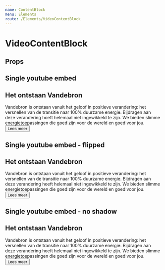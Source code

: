 ```yaml
---
name: ContentBlock
menu: Elements
route: /Elements/VideoContentBlock
---
```



# VideoContentBlock

## Props
<PropsTable of={ContentBlock} />

## Single youtube embed
<Playground wrapper={Wrapper}>
  <ContentBlock
    video={{
      src: 'https://www.youtube.com/watch?v=ZvqkB4DGIR4',
    }}
  >
    <H2>Het ontstaan Vandebron</H2>
    <Paragraph>
      Vandebron is ontstaan vanuit het geloof in positieve verandering: het
      versnellen van de transitie naar 100% duurzame energie. Bijdragen aan
      deze verandering hoeft helemaal niet ingewikkeld te zijn. We bieden
      slimme energietoepassingen die goed zijn voor de wereld en goed voor jou.
    </Paragraph>
    <Button theme="alternate">Lees meer</Button>
  </ContentBlock>
</Playground>

## Single youtube embed - flipped
<Playground wrapper={Wrapper}>
  <ContentBlock
    video={{
      src: 'https://www.youtube.com/watch?v=8vunYmpD4Ts',
    }}
    flipped
  >
    <H2>Het ontstaan Vandebron</H2>
    <Paragraph>
      Vandebron is ontstaan vanuit het geloof in positieve verandering: het
      versnellen van de transitie naar 100% duurzame energie. Bijdragen aan
      deze verandering hoeft helemaal niet ingewikkeld te zijn. We bieden
      slimme energietoepassingen die goed zijn voor de wereld en goed voor jou.
    </Paragraph>
    <Button theme="alternate">Lees meer</Button>
  </ContentBlock>
</Playground>

## Single youtube embed - no shadow
<Playground wrapper={Wrapper}>
  <ContentBlock
    video={{
      src: 'https://www.youtube.com/watch?v=ZvqkB4DGIR4',
    }}
    noShadow
  >
    <H2>Het ontstaan Vandebron</H2>
    <Paragraph>
      Vandebron is ontstaan vanuit het geloof in positieve verandering: het
      versnellen van de transitie naar 100% duurzame energie. Bijdragen aan
      deze verandering hoeft helemaal niet ingewikkeld te zijn. We bieden
      slimme energietoepassingen die goed zijn voor de wereld en goed voor jou.
    </Paragraph>
    <Button theme="alternate">Lees meer</Button>
  </ContentBlock>
</Playground>